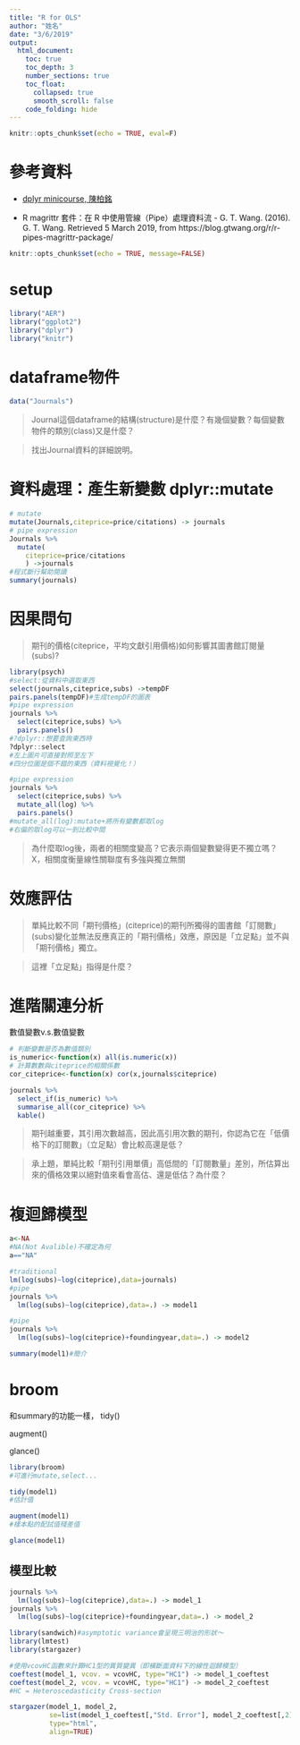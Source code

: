 ```yaml
---
title: "R for OLS"
author: "姓名"
date: "3/6/2019"
output: 
  html_document: 
    toc: true
    toc_depth: 3
    number_sections: true
    toc_float:
      collapsed: true
      smooth_scroll: false
    code_folding: hide
---
```


```r
knitr::opts_chunk$set(echo = TRUE, eval=F)
```

# 參考資料

  * [dplyr minicourse, 陳柏銘](https://bookdown.org/PoMingChen/Dplyr_minicourse/)
  
  * R magrittr 套件：在 R 中使用管線（Pipe）處理資料流 - G. T. Wang. (2016). G. T. Wang. Retrieved 5 March 2019, from https://blog.gtwang.org/r/r-pipes-magrittr-package/

```r
knitr::opts_chunk$set(echo = TRUE, message=FALSE)
```


# setup

```r
library("AER")
library("ggplot2")
library("dplyr")
library("knitr")
```


# dataframe物件


```r
data("Journals")
```


> Journal這個dataframe的結構(structure)是什麼？有幾個變數？每個變數物件的類別(class)又是什麼？

> 找出Journal資料的詳細說明。


# 資料處理：產生新變數 dplyr::mutate

```r
# mutate
mutate(Journals,citeprice=price/citations) -> journals
# pipe expression
Journals %>%
  mutate(
    citeprice=price/citations
    ) ->journals
#程式斷行幫助閱讀
summary(journals)
```

# 因果問句

> 期刊的價格(citeprice，平均文獻引用價格)如何影響其圖書館訂閱量(subs)? 

```r
library(psych)
#select:從資料中選取東西
select(journals,citeprice,subs) ->tempDF
pairs.panels(tempDF)#生成tempDF的圖表
#pipe expression
journals %>% 
  select(citeprice,subs) %>%
  pairs.panels()
#?dplyr::想要查詢東西時
?dplyr::select
#左上圖片可直接對照至左下
#四分位圖是個不錯的東西（資料視覺化！）
```


```r
#pipe expression
journals %>% 
  select(citeprice,subs) %>%
  mutate_all(log) %>%
  pairs.panels()
#mutate_all(log):mutate+將所有變數都取log
#右偏的取log可以一到比較中間
```

> 為什麼取log後，兩者的相關度變高？它表示兩個變數變得更不獨立嗎？
X，相關度衡量線性關聯度有多強與獨立無關

# 效應評估

> 單純比較不同「期刊價格」(citeprice)的期刊所獨得的圖書館「訂閱數」(subs)變化並無法反應真正的「期刊價格」效應，原因是「立足點」並不與「期刊價格」獨立。

> 這裡「立足點」指得是什麼？


# 進階關連分析

數值變數v.s.數值變數

```r
# 判斷變數是否為數值類別
is_numeric<-function(x) all(is.numeric(x))
# 計算數數與citeprice的相關係數
cor_citeprice<-function(x) cor(x,journals$citeprice)

journals %>%  
  select_if(is_numeric) %>%
  summarise_all(cor_citeprice) %>%
  kable()

```

> 期刊越重要，其引用次數越高，因此高引用次數的期刊，你認為它在「低價格下的訂閱數」（立足點）會比較高還是低？

> 承上題，單純比較「期刊引用單價」高低間的「訂閱數量」差別，所估算出來的價格效果以絕對值來看會高估、還是低估？為什麼？

# 複迴歸模型
```r
a<-NA
#NA(Not Avalible)不確定為何
a=="NA"
```

```r
#traditional
lm(log(subs)~log(citeprice),data=journals)
#pipe
journals %>% 
  lm(log(subs)~log(citeprice),data=.) -> model1

#pipe
journals %>%
  lm(log(subs)~log(citeprice)+foundingyear,data=.) -> model2
```

```r
summary(model1)#簡介
```

# broom
和summary的功能一樣，
tidy()

augment()

glance()

```r
library(broom)
#可進行mutate,select...
```

```r
tidy(model1)
#估計值
```

```r
augment(model1)
#樣本點的配試值殘差值
```

```r
glance(model1)
```


## 模型比較

```r
journals %>% 
  lm(log(subs)~log(citeprice),data=.) -> model_1
journals %>%
  lm(log(subs)~log(citeprice)+foundingyear,data=.) -> model_2

library(sandwich)#asymptotic variance會呈現三明治的形狀～
library(lmtest)
library(stargazer)

#使用vcovHC函數來計算HC1型的異質變異（即橫斷面資料下的線性迴歸模型）
coeftest(model_1, vcov. = vcovHC, type="HC1") -> model_1_coeftest
coeftest(model_2, vcov. = vcovHC, type="HC1") -> model_2_coeftest
#HC = Heteroscedasticity Cross-section

stargazer(model_1, model_2, 
          se=list(model_1_coeftest[,"Std. Error"], model_2_coeftest[,2]),
          type="html",
          align=TRUE)
```













